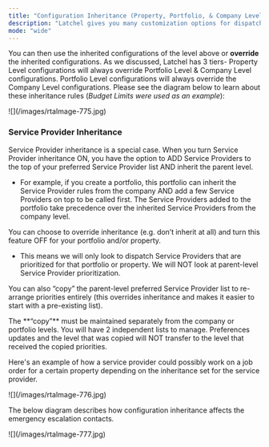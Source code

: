```yaml
---
title: "Configuration Inheritance (Property, Portfolio, & Company Level)"
description: "Latchel gives you many customization options for dispatching. Each of these configurations can be done at the Company Level (highest), Portfolio Level (lower), or Property Level (lowest). Configurations set at the Company Level are automatically applied to lower levels (Portfolio & Property)."
mode: "wide"
---
```


You can then use the inherited configurations of the level above or **override** the inherited configurations. As we discussed, Latchel has 3 tiers- Property Level configurations will always override Portfolio Level & Company Level configurations. Portfolio Level configurations will always override the Company Level configurations. Please see the diagram below to learn about these inheritance rules (_Budget Limits were used as an example_):

<Frame>
  ![](/images/rtaImage-775.jpg)
</Frame>

### **Service Provider Inheritance**

Service Provider inheritance is a special case. When you turn Service Provider inheritance ON, you have the option to ADD Service Providers to the top of your preferred Service Provider list AND inherit the parent level.

- For example, if you create a portfolio, this portfolio can inherit the Service Provider rules from the company AND add a few Service Providers on top to be called first. The Service Providers added to the portfolio take precedence over the inherited Service Providers from the company level.

You can choose to override inheritance (e.g. don’t inherit at all) and turn this feature OFF for your portfolio and/or property.

- This means we will only look to dispatch Service Providers that are prioritized for that portfolio or property. We will NOT look at parent-level Service Provider prioritization.

You can also “copy” the parent-level preferred Service Provider list to re-arrange priorities entirely (this overrides inheritance and makes it easier to start with a pre-existing list).

<Note>
  The **“copy”** must be maintained separately from the company or portfolio levels. You will have 2 independent lists to manage. Preferences updates and the level that was copied will NOT transfer to the level that received the copied priorities.
</Note>

Here's an example of how a service provider could possibly work on a job order for a certain property depending on the inheritance set for the service provider.

<Frame>
  ![](/images/rtaImage-776.jpg)
</Frame>

The below diagram describes how configuration inheritance affects the emergency escalation contacts.

<Frame>
  ![](/images/rtaImage-777.jpg)
</Frame>